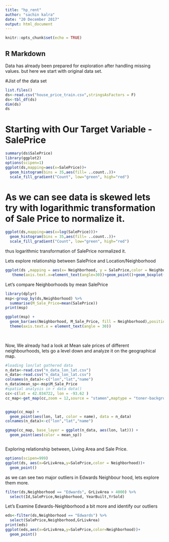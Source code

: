 ---
title: "hp_rent"
author: "sachin kalra"
date: "20 December 2017"
output: html_document
---

```{r setup, include=FALSE}
knitr::opts_chunk$set(echo = TRUE)
```

## R Markdown
Data has already been prepared for exploration after handling missing values.
but here we start with original data set.

#Jist of the data set
```{r}
list.files()
ds<-read.csv("house_price_train.csv",stringsAsFactors = F)
ds<-tbl_df(ds)
dim(ds)
ds
```

# Starting with Our Target Variable - SalePrice
```{r}
summary(ds$SalePrice)
library(ggplot2)
options(scipen=1)
ggplot(ds,mapping=aes(x=SalePrice))+
  geom_histogram(bins = 35,aes(fill= ..count..))+
  scale_fill_gradient("Count", low="green", high="red")


```

# As we can see data is skewed lets try with logarithmic transformation of Sale Price to normalize it.


```{r}
ggplot(ds,mapping=aes(x=log(SalePrice)))+
  geom_histogram(bins = 35,aes(fill= ..count..))+
  scale_fill_gradient("Count", low="green", high="red")
```

thus logarithmic transformation of SalePrice normalized it.

Lets explore relationship between SalePrice and Location/Neighborhood

```{r}
ggplot(ds ,mapping = aes(x= Neighborhood, y = SalePrice,color = Neighborhood ))+
   theme(axis.text.x=element_text(angle=30))+geom_point()+geom_boxplot()
```



Let's compare Neighborhoods by mean SalePrice

```{r}
library(dplyr)
msp<-group_by(ds,Neighborhood) %>%
  summarise(M_Sale_Price=mean(SalePrice))
print(msp)

ggplot(msp) + 
  geom_bar(aes(Neighborhood, M_Sale_Price, fill = Neighborhood),position = "dodge", stat = "summary", fun.y = "mean")+
  theme(axis.text.x = element_text(angle = 30))
  
  

```




Now, We already had a look at Mean sale prices of different neighbourhoods, lets go a level down and analyze it on the geographical map.
```{r}
#loading lon/lat gathered data
n_data<-read.csv("n_data_lon_lat.csv")
n_data<-read.csv("n_data_lon_lat.csv")
colnames(n_data)<-c("lon","lat","name")
n_data$mean_sp<-msp$M_Sale_Price
#spatial analysis in r data data()
cc<-c(lat = 42.034722, lon = -93.62 )
cc_map<-get_map(cc,zoom = 12,source = "stamen",maptype = "toner-background" )


ggmap(cc_map) +
  geom_point(aes(lon, lat, color = name), data = n_data)
colnames(n_data)<-c("lon","lat","name")

ggmap(cc_map, base_layer = ggplot(n_data, aes(lon, lat))) +
  geom_point(aes(color = mean_sp))



```


Exploring relationship between, Living Area and Sale Price.

```{r}
options(scipen=999)
ggplot(ds, aes(x=GrLivArea,y=SalePrice,color = Neighborhood))+
  geom_point()

```

as we can see two major outliers in Edwards Neighbour hood, lets explore them more.

```{r}
filter(ds,Neighborhood == "Edwards", GrLivArea > 4000) %>%
  select(Id,SalePrice,Neighborhood, YearBuilt,YrSold)


```

Let's Examine Edwards-Neighborhood a bit more and identify our outliers

```{r}

eds<-filter(ds,Neighborhood == "Edwards") %>%
  select(SalePrice,Neighborhood,GrLivArea)
print(eds)
ggplot(eds,aes(x=GrLivArea,y=SalePrice,color=Neighborhood))+
  geom_point()

```


